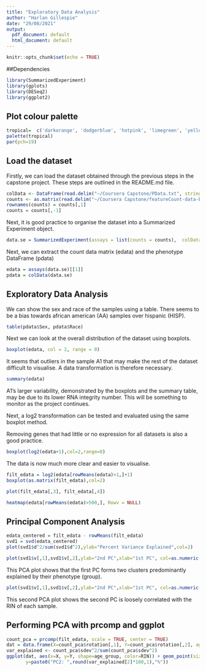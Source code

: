 ```yaml
---
title: "Exploratory Data Analysis"
author: "Harlan Gillespie"
date: "29/08/2021"
output:
  pdf_document: default
  html_document: default
---
```


```r
knitr::opts_chunk$set(echo = TRUE)
```

##Dependencies

```r
library(SummarizedExperiment)
library(gplots)
library(DESeq2)
library(ggplot2)

```

## Plot colour palette

```r
tropical=  c('darkorange', 'dodgerblue', 'hotpink', 'limegreen', 'yellow')
palette(tropical)
par(pch=19)
```



## Load the dataset

Firstly, we can load the dataset obtained through the previous steps in the capstone project. These steps are outlined in the README.md file.

```r
colData <- DataFrame(read.delim("~/Coursera Capstone/PData.txt", stringsAsFactors=TRUE))
counts <- as.matrix(read.delim("~/Coursera Capstone/featureCount-data-ENTREZ.txt"))
rownames(counts) = counts[,1]
counts = counts[,-1]
```

Next, it is good practice to organise the dataset into a Summarized Experiment object.

```r
data.se = SummarizedExperiment(assays = list(counts = counts),  colData = colData)
```

Next, we can extract the count data matrix (edata) and the phenotype DataFrame (pdata)
```r
edata = assays(data.se)[[1]]
pdata = colData(data.se)
```

## Exploratory Data Analysis

We can show the sex and race of the samples using a table. There seems to be a bias towards african american (AA) samples over hispanic (HISP).

```r
table(pdata$Sex, pdata$Race)
```

Next we can look at the overall distribution of the dataset using boxplots.

```r
boxplot(edata, col = 2, range = 0)
```

It seems that outliers in the sample A1 that may make the rest of the dataset difficult to visualise. A data transformation is therefore necessary.


```r
summary(edata)
```

A1's larger variability, demonstrated by the boxplots and the summary table, may be due to its lower RNA integrity number. This will be something to monitor as the project continues.

Next, a log2 transformation can be tested and evaluated using the same boxplot method.

Removing genes that had little or no expression for all datasets is also a good practice.

```r
boxplot(log2(edata+1),col=2,range=0)
```

The data is now much more clear and easier to visualise.



```r
filt_edata = log2(edata[rowMeans(edata)>1,]+1)
boxplot(as.matrix(filt_edata),col=2)
```





```r
plot(filt_edata[,3], filt_edata[,4])
```


```r
heatmap(edata[rowMeans(edata)>500,], Rowv = NULL)
```

## Principal Component Analysis

```r
edata_centered = filt_edata - rowMeans(filt_edata)
svd1 = svd(edata_centered)
plot(svd1$d^2/sum(svd1$d^2),ylab="Percent Variance Explained",col=2)
```


```r
plot(svd1$v[,1],svd1$v[,2],ylab="2nd PC",xlab="1st PC", col=as.numeric(pdata$Group))
```

This PCA plot shows that the first PC forms two clusters predominantly explained by their phenotype (group).


```r
plot(svd1$v[,1],svd1$v[,2],ylab="2nd PC",xlab="1st PC", col=as.numeric(pdata$RIN))
```

This second PCA plot shows the second PC is loosely correlated with the RIN of each sample.


## Performing PCA with prcomp and ggplot

```r
count_pca = prcomp(filt_edata, scale = TRUE, center = TRUE)
dat = data.frame(X=count_pca$rotation[,1], Y=count_pca$rotation[,2], age_group = pdata$Group, RIN = pdata$RIN)
var_explained <- count_pca$sdev^2/sum(count_pca$sdev^2)
ggplot(dat, aes(x=X, y=Y, shape=age_group, color=RIN)) + geom_point(size=5) + labs(x=paste0("PC1: ",round(var_explained[1]*100,1),"%"),
       y=paste0("PC2: ",round(var_explained[2]*100,1),"%"))
```

